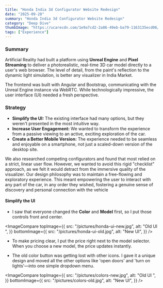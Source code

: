 ```yaml
---
title: "Honda India 3d Configurator Website Redesign"
date: "2025-09-28"
summary: "Honda India 3d Configurator Website Redesign"
category: "Deep Dive"
thumbImage: "https://ucarecdn.com/1e9a7cd2-2a86-49eb-ba79-1163135ecd06/-/preview/920x600/"
tags: ["Experience"]
---
```


### Summary

Artificial Reality had built a platform using **Unreal Engine** and **Pixel Streaming** to deliver a photorealistic, real-time 3D car model directly to a user's web browser. The level of detail, from the paint's reflection to the dynamic light simulation, is better any visualizer in India Market.

The frontend was built with Angular and Bootstrap, communicating with the Unreal Engine instance via WebRTC. While technologically impressive, the user interface (UI) needed a fresh perspective.

### Strategy

- **Simplify the UI:** The existing interface had many options, but they weren't presented in the most intuitive way.
- **Increase User Engagement:** We wanted to transform the experience from a passive viewing to an active, exciting exploration of the car.
- **Create a Better Mobile Version:** The experience needed to be seamless and enjoyable on a smartphone, not just a scaled-down version of the desktop site.

We also researched competing configurators and found that most relied on a strict, linear user flow. However, we wanted to avoid this rigid "checklist" approach, as we felt it would detract from the immersive quality of the visualizer. Our design philosophy was to maintain a free-flowing and exploratory experience. This meant empowering the user to interact with any part of the car, in any order they wished, fostering a genuine sense of discovery and personal connection with the vehicle

#### Simplify the UI

- I saw that everyone changed the **Color** and **Model** first, so I put those controls front and center.

<ImageCompare
  topImage={{
    src: "/pictures/honda-ui-new.jpg",
    alt: "Old UI ",
  }}
  bottomImage={{
    src: "/pictures/honda-ui-old.jpg",
    alt: "New UI",
  }}
/>

- To make pricing clear, I put the price right next to the model selector. When you choose a new model, the price updates instantly.

<ImageWrapper src="/pictures/variant-pricing.jpg" alt="variant and pricing" />

- The old color button was getting lost with other icons. I gave it a unique design and moved all the other options like 'open doors' and 'turn on lights'—into one simple dropdown menu.

<ImageCompare
  topImage={{
    src: "/pictures/colors-new.jpg",
    alt: "Old UI ",
  }}
  bottomImage={{
    src: "/pictures/colors-old.jpg",
    alt: "New UI",
  }}
/>
